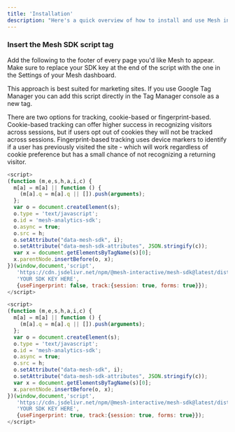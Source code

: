 ```yaml
---
title: 'Installation'
description: "Here's a quick overview of how to install and use Mesh in your web app or site. By adding this script to your site we'll start tracking visitor interactions from your ads, including IP to account resolution, capturing UTM parameters etc. By doing this we can create a clear picture of your prospect's interaction journey."
---
```


### Insert the Mesh SDK script tag

Add the following to the footer of every page you'd like Mesh to appear. 
Make sure to replace your SDK key at the end of the script with the one in the Settings of your Mesh dashboard.

This approach is best suited for marketing sites. 
If you use Google Tag Manager you can add this script directly in the Tag Manager console as a new tag.

There are two options for tracking, cookie-based or fingerprint-based. 
Cookie-based tracking can offer higher success in recognizing visitors across sessions, but if users opt out of cookies they will not be tracked across sessions. 
Fingerprint-based tracking uses device markers to identify if a user has previously visited the site - which will work regardless of cookie preference but has a small chance of not recognizing a returning visitor.

<CodeGroup>

```js Cookie-based Tracking
<script>
(function (m,e,s,h,a,i,c) {
  m[a] = m[a] || function () {
    (m[a].q = m[a].q || []).push(arguments);
  };
  var o = document.createElement(s);
  o.type = 'text/javascript';
  o.id = 'mesh-analytics-sdk';
  o.async = true;
  o.src = h;
  o.setAttribute("data-mesh-sdk", i);
  o.setAttribute("data-mesh-sdk-attributes", JSON.stringify(c));
  var x = document.getElementsByTagName(s)[0];
  x.parentNode.insertBefore(o, x);
})(window,document,'script',
   'https://cdn.jsdelivr.net/npm/@mesh-interactive/mesh-sdk@latest/dist/umd/index.js','mesh',
   'YOUR SDK KEY HERE',
   {useFingerprint: false, track:{session: true, forms: true}});
</script>
```

```js Fingerprint-based Tracking
<script>
(function (m,e,s,h,a,i,c) {
  m[a] = m[a] || function () {
    (m[a].q = m[a].q || []).push(arguments);
  };
  var o = document.createElement(s);
  o.type = 'text/javascript';
  o.id = 'mesh-analytics-sdk';
  o.async = true;
  o.src = h;
  o.setAttribute("data-mesh-sdk", i);
  o.setAttribute("data-mesh-sdk-attributes", JSON.stringify(c));
  var x = document.getElementsByTagName(s)[0];
  x.parentNode.insertBefore(o, x);
})(window,document,'script',
   'https://cdn.jsdelivr.net/npm/@mesh-interactive/mesh-sdk@latest/dist/umd/index.js','mesh',
   'YOUR SDK KEY HERE',
   {useFingerprint: true, track:{session: true, forms: true}});
</script>
```

</CodeGroup>

